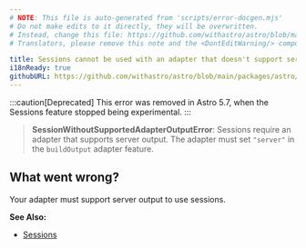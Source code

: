 ```yaml
---
# NOTE: This file is auto-generated from 'scripts/error-docgen.mjs'
# Do not make edits to it directly, they will be overwritten.
# Instead, change this file: https://github.com/withastro/astro/blob/main/packages/astro/src/core/errors/errors-data.ts
# Translators, please remove this note and the <DontEditWarning/> component.

title: Sessions cannot be used with an adapter that doesn't support server output.
i18nReady: true
githubURL: https://github.com/withastro/astro/blob/main/packages/astro/src/core/errors/errors-data.ts
---
```


<DontEditWarning />


:::caution[Deprecated]
This error was removed in Astro 5.7, when the Sessions feature stopped being experimental.
:::

> **SessionWithoutSupportedAdapterOutputError**: Sessions require an adapter that supports server output. The adapter must set `"server"` in the `buildOutput` adapter feature.

## What went wrong?
Your adapter must support server output to use sessions.

**See Also:**
-  [Sessions](/en/guides/sessions/)


